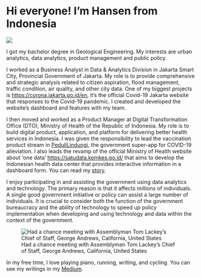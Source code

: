 # Hi everyone! I'm Hansen from Indonesia

![](image/hw.png)

I got my bachelor degree in Geological Engineering. My interests are urban analytics, data analytics, product management and public policy. 

I worked as a Business Analyst in Data & Analytics Division in Jakarta Smart City, Provincial Government of Jakarta. My role is to provide comprehensive and strategic analysis related to citizen aspiration, flood management, traffic condition, air quality, and other city data. One of my biggest projects is <https://corona.jakarta.go.id/en>, it's the official Covid-19 Jakarta website that responses to the Covid-19 pandemic. I created and developed the website’s dashboard and features with my team. 

I then moved and worked as a Product Manager at Digital Transformation Office (DTO), Ministry of Health of the Republic of Indonesia. My role is to build digital product, application, and platform for delivering better health services in Indonesia. I was given the responsibility to lead the vaccination product stream in [PeduliLindungi](https://www.pedulilindungi.id/), the government super-app for COVID-19 alleviation. I also leads the revamp of the official Ministry of Health website about ‘one data’ <https://satudata.kemkes.go.id/>  that aims to develop the Indonesian health data center that provides interactive information in a dashboard form. You can read my [story](https://medium.com/@dtokemkes/from-data-analytics-to-product-management-in-the-government-context-e5ff7b74c7b9).

I enjoy participating in and assisting the government using data analytics and technology. The primary reason is that it affects millions of individuals. A single good government initiative or policy can assist a large number of individuals. It is crucial to consider both the function of the government bureaucracy and the ability of technology to speed up policy implementation when developing and using technology and data within the context of the government.

![Had a chance meeting with Assemblyman Tom Lackey's Chief of Staff, George Andrews, California, United States](image/group.png) 

In my free time, I love playing piano, running, writing, and cycling. You can see my writings in my [Medium](https://hansenwgn.medium.com/). 
